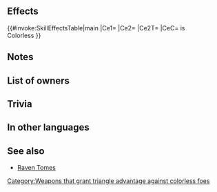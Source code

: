 {{Weapon Infobox
|tagid=SID_ナートブラー＋
|weaponType=Blue Tome
|might=11
|range=2
|effect=Grants weapon-triangle advantage against colorless foes, and inflicts weapon-triangle disadvantage on colorless foes during combat.
|cost=300
|exclusive=0
|userVersion1=Closed
|userVersion2=Open
|statModifiers=0,11,0,0,0
|properties=random_all
}}
==Effects==
{{#invoke:SkillEffectsTable|main
|Ce1={{Eft|New WTA}}
|Ce2={{Eft|New WTD}}
|Ce2T={{Tgt|Foe}}
|CeC={{Tgt|Foe}} is<br>{{Wti|group=1|Colorless}} Colorless
}}
==Notes==
{{New WTA|colorless}}
==List of owners==
{{Skill Hero List}}
==Trivia==
{{TomeColorTrivia|blar}}
==In other languages==
{{OtherLanguages
|japanese=ブラーレイヴン＋
|german=Blárrabe+
|spanishEU=Cuervo zarco +
|spanishLA=Cuervo añil +
|french=Serres saphir +
|italian=Turchincorvo+
|chineseTW=蒼藍渡鴉＋
|portuguese=Corvo anil+
}}
==See also==
{{See also skills|cond=Description LIKE '%grants weapon-triangle advantage%' AND Description LIKE '%colorless%weapon-triangle%' AND Exclusive='1'}}
* [[Raven Tomes]]
{{Weapons Navbox}}
[[Category:Weapons that grant triangle advantage against colorless foes]]